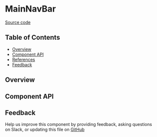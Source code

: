 
<Meta title="MDX/MainNavBar" of={stories} />

# MainNavBar

[Source code](https://github.com/leemonade/bubbles/tree/main/packages/components/library/LibraryCard)

## Table of Contents

- [Overview](#overview)
- [Component API](#component-api)
- [References](#references)
- [Feedback](#feedback)

## Overview

<Primary />

## Component API

<Controls />

## Feedback

Help us improve this component by providing feedback, asking questions on Slack, or updating this file on
[GitHub](https://github.com/leemonade/bubbles/edit/main/packages/components/library/LibraryCard.mdx)
